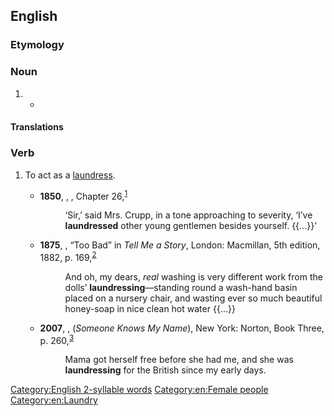==English==

===Etymology===
{{suf|en|launderer|ess}}

===Noun===
{{en-noun}}

# {{syn of|en|washerwoman}}
#* {{RQ:Marlowe Tamburlaine|1|III|iii|page=53|I tell thee ſhameleſſe girle,<br>Thou ſhalt be '''Landreſſe''' to my waiting maide:}}

====Translations====
{{trans-see|laundress|washerwoman}}

===Verb===
{{en-verb}}

# {{lb|en|obsolete|historical}} To act as a [[#Noun|laundress]].
#* '''1850''', {{w|Charles Dickens}}, ''{{w|David Copperfield}}'', Chapter 26,<sup>[http://www.gutenberg.org/files/766/766-h/766-h.htm]</sup>
#*: ‘Sir,’ said Mrs. Crupp, in a tone approaching to severity, ‘I’ve '''laundressed''' other young gentlemen besides yourself. {{...}}’
#* '''1875''', {{w|Mary Louisa Molesworth}}, “Too Bad” in ''Tell Me a Story'', London: Macmillan, 5th edition, 1882, p. 169,<sup>[https://archive.org/details/tellmeastory00crangoog]</sup>
#*: And oh, my dears, ''real'' washing is very different work from the dolls’ '''laundressing'''—standing round a wash-hand basin placed on a nursery chair, and wasting ever so much beautiful honey-soap in nice clean hot water {{...}}
#* '''2007''', {{w|Lawrence Hill}}, ''{{w|The Book of Negroes}}'' (''Someone Knows My Name''), New York: Norton, Book Three, p. 260,<sup>[https://archive.org/details/someoneknowsmyna00lawr]</sup>
#*: Mama got herself free before she had me, and she was '''laundressing''' for the British since my early days.

[[Category:English 2-syllable words]]
[[Category:en:Female people]]
[[Category:en:Laundry]]